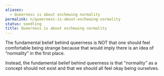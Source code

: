 ```yaml
---
aliases:
  - Queerness is about eschewing normality
permalink: n/queerness-is-about-eschewing-normality
status: seedling
title: Queerness is about eschewing normality
---
```

The fundamental belief behind queerness is NOT that one should feel comfortable being strange because that would imply there is an idea of “normality” in the first place.

Instead, the fundamental belief behind queerness is that “normality” as a concept should not exist and that we should all feel okay being ourselves.
